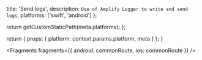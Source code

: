 
  title: 'Send logs',
  description: `Use of Amplify Logger to write and send logs`,
  platforms: ['swift', 'android']
};

  return getCustomStaticPath(meta.platforms);
};

  return {
    props: {
      platform: context.params.platform,
      meta
    }
  };
}


<Fragments
  fragments={{
    android: commonRoute,
    ios: commonRoute
  }}
/>
